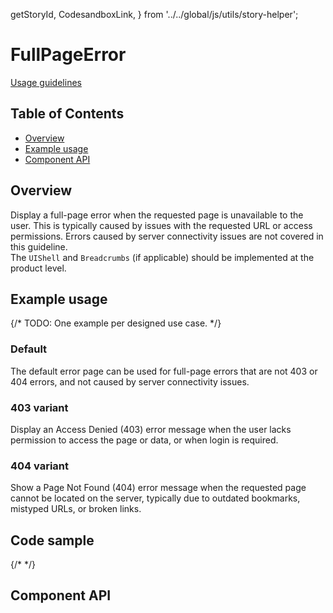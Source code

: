   getStoryId,
  CodesandboxLink,
} from '../../global/js/utils/story-helper';

# FullPageError

[Usage guidelines](https://pages.github.ibm.com/cdai-design/pal/patterns/full-page-errors/usage/)

## Table of Contents

- [Overview](#overview)
- [Example usage](#example-usage)
- [Component API](#component-api)

## Overview

Display a full-page error when the requested page is unavailable to the user.
This is typically caused by issues with the requested URL or access permissions.
Errors caused by server connectivity issues are not covered in this guideline.\
The `UIShell` and `Breadcrumbs` (if applicable) should be implemented at the product
level.

## Example usage

{/* TODO: One example per designed use case. */}

### Default

The default error page can be used for full-page errors that are not 403 or 404
errors, and not caused by server connectivity issues.

<Canvas>
  <Story id={getStoryId(FullPageError.displayName, 'full-page-error')} />
</Canvas>

### 403 variant

Display an Access Denied (403) error message when the user lacks permission to
access the page or data, or when login is required.

<Canvas>
  <Story id={getStoryId(FullPageError.displayName, 'full-page-error-403')} />
</Canvas>

### 404 variant

Show a Page Not Found (404) error message when the requested page cannot be
located on the server, typically due to outdated bookmarks, mistyped URLs, or
broken links.

<Canvas>
  <Story id={getStoryId(FullPageError.displayName, 'full-page-error-404')} />
</Canvas>

## Code sample

{/* <CodesandboxLink exampleDirectory="FullPageError" /> */}

## Component API

<ArgsTable />
